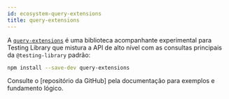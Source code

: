 ```yaml
---
id: ecosystem-query-extensions
title: query-extensions
---
```


A [`query-extensions`][gh] é uma biblioteca acompanhante experimental para Testing Library que mistura a API de alto nível com as consultas principais da `@testing-library` padrão:

```bash npm2yarn
npm install --save-dev query-extensions
```

Consulte o [repositório da GitHub] pela documentação para exemplos e fundamento lógico. 

[gh]: https://github.com/tjefferson08/query-extensions
